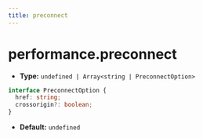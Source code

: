 ```yaml
---
title: preconnect
---
```


# performance.preconnect

- **Type:** `undefined | Array<string | PreconnectOption>`

```ts
interface PreconnectOption {
  href: string;
  crossorigin?: boolean;
}
```

- **Default:** `undefined`


<RsbuildConfig configName="performance.preconnect" />
